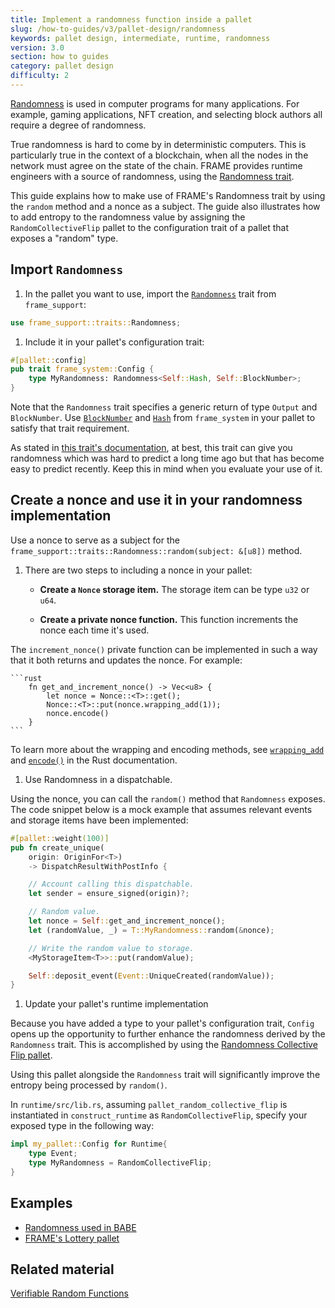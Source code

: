 ```yaml
---
title: Implement a randomness function inside a pallet
slug: /how-to-guides/v3/pallet-design/randomness
keywords: pallet design, intermediate, runtime, randomness
version: 3.0 
section: how to guides
category: pallet design
difficulty: 2
---
```


[Randomness](/v3/runtime/randomness) is used in computer programs for many applications. For example, gaming applications, NFT creation, and selecting block authors all require a degree of randomness.

True randomness is hard to come by in deterministic computers. This is particularly true in the context of a blockchain, when all the nodes in the network must agree on the state of the chain. FRAME provides runtime engineers with a source of randomness, using the [Randomness trait](/rustdocs/latest/frame_support/traits/trait.Randomness.html).
        
This guide explains how to make use of FRAME's Randomness trait by using the `random` method and a nonce as a subject. 
The guide also illustrates how to add entropy to the randomness value by assigning the `RandomCollectiveFlip` pallet to the configuration trait of a pallet that exposes a "random" type.

## Import `Randomness`

1. In the pallet you want to use, import the [`Randomness`](/rustdocs/latest/frame_support/traits/trait.Randomness.html) 
   trait from `frame_support`:

  ```rust
  use frame_support::traits::Randomness;
  ```

1. Include it in your pallet's configuration trait:

  ```rust
  #[pallet::config]
  pub trait frame_system::Config {
      type MyRandomness: Randomness<Self::Hash, Self::BlockNumber>;
  }
  ```

  Note that the `Randomness` trait specifies a generic return of type `Output` and `BlockNumber`. 
  Use [`BlockNumber`](/rustdocs/latest/frame_system/pallet/trait.Config.html#associatedtype.BlockNumber) 
  and [`Hash`](/rustdocs/latest/frame_system/pallet/trait.Config.html#associatedtype.Hash) from `frame_system`
  in your pallet to satisfy that trait requirement.
  
  As stated in [this trait's documentation](/rustdocs/latest/frame_support/traits/trait.Randomness.html), at best, this trait can give you randomness which was hard to predict a long time ago but that has become easy to predict recently. 
  Keep this in mind when you evaluate your use of it.

## Create a nonce and use it in your randomness implementation

Use a nonce to serve as a subject for the `frame_support::traits::Randomness::random(subject: &[u8])` method.

1. There are two steps to including a nonce in your pallet:
 
    * **Create a `Nonce` storage item.** The storage item can be type `u32` or `u64`. 

    * **Create a private nonce function.** This function increments the nonce each time it's used.

  The `increment_nonce()` private function can be implemented in such a way that it both returns and updates the nonce. 
  For example:

    ```rust
        fn get_and_increment_nonce() -> Vec<u8> {
            let nonce = Nonce::<T>::get();
            Nonce::<T>::put(nonce.wrapping_add(1));
            nonce.encode()
        }
    ```

  To learn more about the wrapping and encoding methods, see [`wrapping_add`](https://doc.rust-lang.org/std/intrinsics/fn.wrapping_add.html) and [`encode()`](/rustdocs/latest/frame_support/dispatch/trait.Encode.html#method.encode) in the Rust documentation.

1. Use Randomness in a dispatchable.

  Using the nonce, you can call the `random()` method that `Randomness` exposes. The code snippet below is a mock example that assumes 
  relevant events and storage items have been implemented:

  ```rust
  #[pallet::weight(100)]
  pub fn create_unique(
      origin: OriginFor<T>)
      -> DispatchResultWithPostInfo {

      // Account calling this dispatchable.
      let sender = ensure_signed(origin)?;

      // Random value.
      let nonce = Self::get_and_increment_nonce();
      let (randomValue, _) = T::MyRandomness::random(&nonce);

      // Write the random value to storage.
      <MyStorageItem<T>>::put(randomValue);

      Self::deposit_event(Event::UniqueCreated(randomValue));
  }
  ```

1. Update your pallet's runtime implementation

  Because you have added a type to your pallet's configuration trait, `Config` opens up the opportunity to further enhance the randomness 
  derived by the `Randomness` trait. This is accomplished by using the [Randomness Collective Flip pallet][rcf-pallet-rustdocs].

  Using this pallet alongside the `Randomness` trait will significantly improve the entropy being processed by `random()`.

  In `runtime/src/lib.rs`, assuming `pallet_random_collective_flip` is instantiated in `construct_runtime` as `RandomCollectiveFlip`, 
  specify your exposed type in the following way:

  ```rust
  impl my_pallet::Config for Runtime{
      type Event;
      type MyRandomness = RandomCollectiveFlip;
  }
  ```

## Examples

- [Randomness used in BABE](https://github.com/paritytech/substrate/blob/master/frame/babe/src/randomness.rs)
- [FRAME's Lottery pallet](https://github.com/paritytech/substrate/blob/master/frame/lottery/src/lib.rs#L471)

## Related material

[Verifiable Random Functions](https://en.wikipedia.org/wiki/Verifiable_random_function)

[rcf-pallet-rustdocs]: /rustdocs/latest/pallet_randomness_collective_flip/index.html

